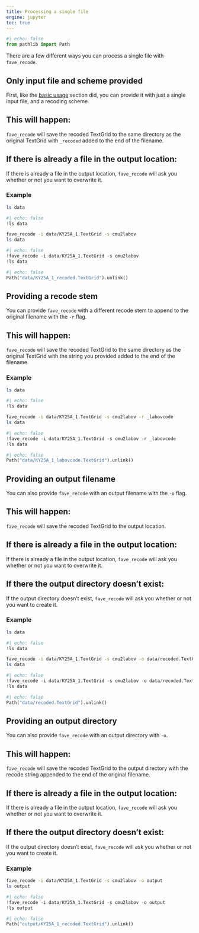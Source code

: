 ```yaml
---
title: Processing a single file
engine: jupyter
toc: true
---
```


```python
#| echo: false
from pathlib import Path
```

There are a few different ways you can process a single file with `fave_recode`. 

## Only input file and scheme provided
First, like the [basic usage](overview.qmd#basic-usage) section did, you can provide it with just a single input file, and a recoding scheme. 

::: {.callout-note}
## This will happen:
`fave_recode` will save the recoded TextGrid to the same directory as the original TextGrid with `_recoded` added to the end of the filename.
:::

::: {.callout-warning}
## If there is already a file in the output location:
If there is already a file in the output location, `fave_recode` will ask you whether or not you want to overwrite it.
:::

### Example
```bash
ls data
```
```python
#| echo: false
!ls data
```

```bash
fave_recode -i data/KY25A_1.TextGrid -s cmu2labov
ls data
```
```python
#| echo: false
!fave_recode -i data/KY25A_1.TextGrid -s cmu2labov
!ls data
```

```python
#| echo: false
Path("data/KY25A_1_recoded.TextGrid").unlink()
```

## Providing a recode stem
You can provide `fave_recode` with a different recode stem to append to the original filename with the `-r` flag.

::: {.callout-note}
## This will happen:
`fave_recode` will save the recoded TextGrid to the same directory as the original TextGrid with the string you provided added to the end of the filename.
:::

### Example

```bash
ls data
```
```python
#| echo: false
!ls data
```

```bash
fave_recode -i data/KY25A_1.TextGrid -s cmu2labov -r _labovcode
ls data
```
```python
#| echo: false
!fave_recode -i data/KY25A_1.TextGrid -s cmu2labov -r _labovcode
!ls data
```
```python
#| echo: false
Path("data/KY25A_1_labovcode.TextGrid").unlink()
```

## Providing an output filename

You can also provide `fave_recode` with an output filename with the `-o` flag.

::: {.callout-note}
## This will happen:
`fave_recode` will save the recoded TextGrid to the output location.
:::

::: {.callout-warning}
## If there is already a file in the output location:
If there is already a file in the output location, `fave_recode` will ask you whether or not you want to overwrite it.
:::

::: {.callout-warning}
## If there the output directory doesn't exist:
If the output directory doesn't exist, `fave_recode` will ask you whether or not you want to create it.
:::

### Example

```bash
ls data
```
```python
#| echo: false
!ls data
```

```bash
fave_recode -i data/KY25A_1.TextGrid -s cmu2labov -o data/recoded.TextGrid
ls data
```
```python
#| echo: false
!fave_recode -i data/KY25A_1.TextGrid -s cmu2labov -o data/recoded.TextGrid
!ls data
```
```python
#| echo: false
Path("data/recoded.TextGrid").unlink()
```

## Providing an output directory
You can also provide `fave_recode` with an output directory with `-o`. 

::: {.callout-note}
## This will happen:
`fave_recode` will save the recoded TextGrid to the output directory with the recode string appended to the end of the original filename.
:::

::: {.callout-warning}
## If there is already a file in the output location:
If there is already a file in the output location, `fave_recode` will ask you whether or not you want to overwrite it.
:::

::: {.callout-warning}
## If there the output directory doesn't exist:
If the output directory doesn't exist, `fave_recode` will ask you whether or not you want to create it.
:::

### Example
```bash
fave_recode -i data/KY25A_1.TextGrid -s cmu2labov -o output
ls output
```
```python
#| echo: false
!fave_recode -i data/KY25A_1.TextGrid -s cmu2labov -o output
!ls output
```
```python
#| echo: false
Path("output/KY25A_1_recoded.TextGrid").unlink()
```